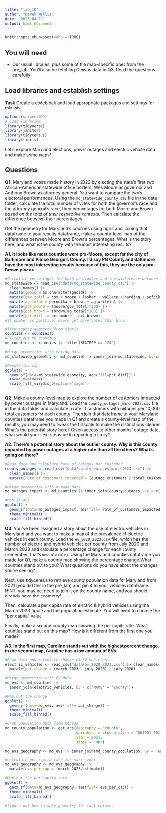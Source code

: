```yaml
---
title: "lab_10"
author: "Derek Willis"
date: "2023-04-19"
output: html_document
---
```


```r
knitr::opts_chunk$set(echo = TRUE)
```

## You will need

-   Our usual libraries, plus some of the map-specific ones from the pre_lab. You'll also be fetching Census data in Q3. Read the questions carefully!

## Load libraries and establish settings

**Task** Create a codeblock and load appropriate packages and settings for this lab.

```r
options(scipen=999)
# Load libraries
library(tidyverse)
library(janitor)
library(tidycensus)
library(tigris)
```

Let's explore Maryland elections, power outages and electric vehicle data and make some maps!

## Questions

**Q1.** Maryland voters made history in 2022 by electing the state's first two African-American statewide office holders: Wes Moore as governor and Anthony Brown as attorney general. You want to compare the two's electoral performances. Using the `md_statewide_county.csv` file in the data folder, calculate the total number of votes for both the governor's race and the attorney general's race, then percentages for both Moore and Brown *based on the total of their respective contests*. Then calculate the difference between their percentages.

Get the geometry for Maryland's counties using tigris and, joining that dataframe to your results dataframe, make a county-level map of the differences between Moore and Brown's percentages. What is the story here, and what is the county with the most interesting results?

**A1. It looks like most counties were pro-Moore, except for the city of Baltimore and Prince George's County. I'd say PG County and Baltimore have the most interesting results because of this, they are the only pro-Brown places.**

```r
#Calculate percentages for both candidates and the difference between them per county
md_statewide <- read_csv("data/md_statewide_county.csv") |> 
  clean_names() |>
  mutate(geoid = as.character(geoid)) |>
  mutate(gov_total = cox + moore + lashar + wallace + harding + sefcik + gov_writein) |>
  mutate(ag_total = peroutka + brown + ag_writein) |>
  mutate(pct_moore = (moore/gov_total)*100) |>
  mutate(pct_brown = (brown/ag_total)*100) |>
  mutate(pct_diff  = pct_moore - pct_brown)
#if number is positive, moore got more votes than brown
```

```r
#Take county geometry from tigris
counties <- counties() 
#Filter out MD counties
md_counties <- counties |> filter(STATEFP == "24")

```

```r
#Merge geometries with voting data
md_statewide_geometry <- md_counties |> inner_join(md_statewide, by=c('GEOID'='geoid'))
```

```r
#Create the map
ggplot() + 
  geom_sf(data=md_statewide_geometry, aes(fill=pct_diff)) +
  theme_minimal() +
  scale_fill_viridis_b(option="magma")
    

```

**Q2.** Make a county-level map to explore the number of customers impacted by power outages in Maryland. Load the `county_outages_march2023.csv` file in the data folder and calculate a rate of customers with outages per 10,000 total customers for each county. Then join that dataframe to your Maryland counties dataframe you made in Q1 and create a county-level map of the results; you may need to tweak the fill scale to make the distinctions clearer. What's the potential story here? Given access to other months' outage data, what would your next steps be in reporting a story?

**A2. There's a potential story about the outlier county. Why is this county impacted by power outages at a higher rate than all the others? What's going on there?**

```r
#Read data and calculate rate of outages per customer
county_outages <- read_csv("data/county_outages_march2023.csv") |> 
  clean_names() |>
  mutate(rate_of_customers_impacted = (outage_customers / total_customers)*10000)


```

```r
#Merge geometries with outage data
md_outages_impact <- md_counties |> inner_join(county_outages, by = c('NAME'= "county"))

```

```r
#Map it out
ggplot() + 
  geom_sf(data=md_outages_impact, aes(fill= rate_of_customers_impacted)) +
  theme_minimal() +
  scale_fill_binned()


```

**Q3.** You've been assigned a story about the use of electric vehicles in Maryland and you want to make a map of the prevalence of electric vehicles in each county. Load the `ev_2020_2023.csv` file, which has the number of electric and hybrid vehicles per county from July 2020 and March 2023 and calculate a percentage change for each county (remember, that's `new-old/old`). Using the Maryland counties dataframe you made for Q1, make a county map showing the percentage change.What counties stand out to you? What questions do you have about the changes you're seeing?

Next, use tidycensus to retrieve county population data for Maryland from 2021 (you did this in the pre_lab) and join it to your vehicles dataframe. HINT: you may not need to join it on the county name, and you should already have the geometry!

Then, calculate a per capita rate of electric & hybrid vehicles using the March 2023 figure and the population estimate. You will need to choose the "per capita" value.

Finally, make a second county map showing the per capita rate. What counties stand out on this map? How is it different from the first one you made?

**A3. In the first map, Caroline stands out with the highest percent change. In the second map, Caroline has a low amount of EVs.**

```r
#Read data and calculate change of EV vehicles
electric_vehicles <- read_csv("data/ev_2020_2023.csv") |> clean_names() |>
  mutate(pct_change = (march_2023 - july_2020) / july_2020)
```

```r
#Merge geometries with EV data
md_evs <- md_counties |>
  inner_join(electric_vehicles, by = c('NAME' = 'county'))
```

```r
#Map out the change
ggplot() + 
  geom_sf(data=md_evs, aes(fill= pct_change)) +
  theme_minimal() +
  scale_fill_binned()
```

```r
#Grab population data from Census
md_county_population <- get_acs(geography = "county",
                                variables = c(population = "B01001_001"),
                                year = 2021,
                                state = "MD")

md_evs_geography <- md_evs |> inner_join(md_county_population, by = 'GEOID')
```

```r
#Calculate per capita rate for March 2023
md_evs_geography <- md_evs_geography |>
  mutate(evs_per_cap = (march_2023/estimate))
```

```r
#Map out the per capita rate
ggplot() + 
  geom_sf(data=md_evs_geography, aes(fill= evs_per_cap)) +
  theme_minimal() +
  scale_fill_binned()

#figure out how to make geometry the last column.
```
